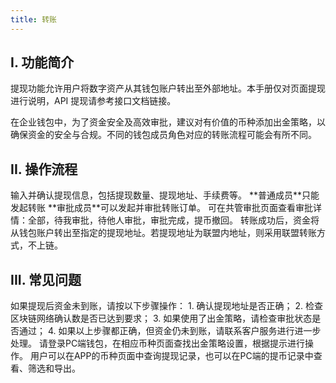 ```yaml
---
title: 转账
---
```


## I. 功能简介

提现功能允许用户将数字资产从其钱包账户转出至外部地址。本手册仅对页面提现进行说明，API 提现请参考接口文档链接。

在企业钱包中，为了资金安全及高效审批，建议对有价值的币种添加出金策略，以确保资金的安全与合规。不同的钱包成员角色对应的转账流程可能会有所不同。

## II. 操作流程

<Steps>
<Step title="进入转账页面">


</Step>
<Step title="填写并确认转账信息">
    输入并确认提现信息，包括提现数量、提现地址、手续费等。
    **普通成员**只能发起转账    
    **审批成员**可以发起并审批转账订单。
 </Step>

<Step title="审批流程">
可在共管审批页面查看审批详情：全部，待我审批，待他人审批，审批完成，提币撤回。

</Step>
<Step title="转账成功">
转账成功后，资金将从钱包账户转出至指定的提现地址。若提现地址为联盟内地址，则采用联盟转账方式，不上链。
</Step>
</Steps>

## III. 常见问题

<Accordion title="提现后资金未到账怎么办？">
如果提现后资金未到账，请按以下步骤操作：
1. 确认提现地址是否正确；
2. 检查区块链网络确认数是否已达到要求；
3. 如果使用了出金策略，请检查审批状态是否通过；
4. 如果以上步骤都正确，但资金仍未到账，请联系客户服务进行进一步处理。
</Accordion>
<Accordion title="如何添加出金策略？">
请登录PC端钱包，在相应币种页面查找出金策略设置，根据提示进行操作。
</Accordion>
<Accordion title="如何查询提现记录？">
用户可以在APP的币种页面中查询提现记录，也可以在PC端的提币记录中查看、筛选和导出。
</Accordion>

